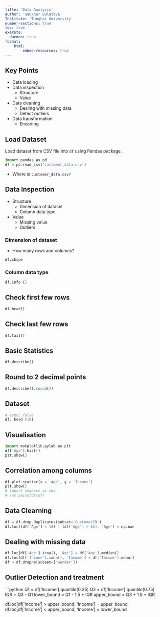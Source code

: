 ```yaml
---
title: 'Data Analysis'
author: 'Gaukhar Bulatova'
Institute: 'Tunghai University'
number-sections: true
toc: true
execute: 
  daemon: true
format: 
    html:
        embed-resources: true
---
```


## Key Points

- Data loading
- Data inspection
    - Structure
    - Value
- Data cleaning
    - Dealing with missing data
    - Detect outliers
- Data transformation
    - Encoding

## Load Dataset 

Load dataset from CSV file into `df` using Pandas package.

```python
import pandas as pd
df = pd.read_csv('customer_data.csv')
```
 
- Where is `customer_data.csv?`

## Data Inspection

- Structure
    - Dimension of dataset
    - Column data type
- Value
    - Missing value
    - Outliers

### Dimension of dataset

- How many rows and columns?

```python
df.shape
```

### Column data type

```python
df.info ()
```

## Check first few rows

```python
df.head()
```

## Check  last few rows

```python
df.tail()
```

## Basic Statistics

```python
df.describe()
```

## Round to 2 decimal points
```python
df.describe().round(2)
```

## Dataset
```python
# echo: false 
df. head (10)
```
## Visualisation
```python
import matplotlib.pylab as plt
df['Age'].hist()
plt.show()
```
## Correlation among columns
```python
df.plot.scatter(x = 'Age', y = 'Income')
plt.show()
# import seaborn as sns
# sns.pairplot(df)
```
## Data Clearning 
``` python
df = df.drop_duplicates(subset='CustomerID')
df.loc[(df['Age'] < 18) | (df['Age'] > 65), 'Age'] = np.nan
```

## Dealing with missing data 
``` python
df.loc[df['Age'].isna(), 'Age'] = df['Age'].median()
df.loc[df['Income'].isna(), 'Income'] = df['Income'].mean()
df = df.dropna(subset=['Gender'])
```

## Outlier Detection and treatment
```python
Q1 = df['Income'].quantile(0.25)
Q3 = df['Income'].quantile(0.75)
IQR = Q3 - Q1
lower_bound = Q1 - 1.5 * IQR
upper_bound = Q3 + 1.5 * IQR

df.loc[df['Income'] > upper_bound, 'Income'] = upper_bound
df.loc[df['Income'] < upper_bound, 'Income'] = lower_bound
